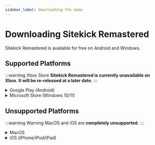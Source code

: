 ```yaml
---
sidebar_label: Downloading the Game
---
```


# Downloading Sitekick Remastered
Sitekick Remastered is available for free on Android and Windows.

## Supported Platforms

:::warning Xbox Store
    **Sitekick Remastered is currently unavailable on Xbox.  It will be re-released at a later date.**
:::

<details>
    <summary>Google Play (Android)</summary>
  
    **Requirements**

    - An Android device with Google Play installed
    - A [Google Account](https://accounts.google.com/signup/)

    **Installing Sitekick Remastered**

    1. Open the Google Play Store.
    2. Search for "Sitekick Remastered".
    3. Tap "Sitekick Remastered", then tap "Install".
</details>

<details className="alert--success">
    <summary>Microsoft Store (Windows 10/11)</summary>

    **Requirements**

    - A Windows 10 or 11 computer
    - A [Microsoft Account](https://signup.live.com/)

    **Installing Sitekick Remastered**

    1. From your Windows 10 or 11 computer, click [here](ms-windows-store://pdp/?productid=9P7KL6QQLP4X) and open the Microsoft Store if prompted.
    2. Click "Get" and wait for the download to complete.
    3. Click "Play".
</details>

## Unsupported Platforms

:::warning Warning
    MacOS and iOS are **completely unsupported**.
:::

<details className="alert--success">
    <summary>MacOS</summary>

    **Bluestacks?**

    Sitekick does not natively support Mac computers. However, Bluestacks (a program that emulates Android) is available on Mac. You can install Bluestacks on your Mac, then install Sitekick within the emulator.

    **Bluestacks Installation Steps**

    1. Download Bluestacks 4 for MacOS [here](https://www.bluestacks.com/download.html).
    2. Double click the downloaded BlueStacksInstaller.dmg, then double click the "BlueStacks Installer" icon.
    3. Select "Open", accept the software license, and click "Install Now", then enter your password if prompted.
    4. Select your language, click "Let's Go".
    5. Login with your Google account (Create one if you don't have one already).

    **Sitekick Remastered Installation Steps**

    1. Open Bluestacks.
    2. Open the Google Play Store, then search for "Sitekick Remastered".
    3. Select "Sitekick Remastered", then click "Install". When the install is complete, Sitekick should be on your Bluestacks home screen.
</details>

<details className="alert--success">
    <summary>iOS (iPhone/iPod/iPad)</summary>

    **Absolutely and Completely Unsupported**

    Sitekick Remastered is not available for iOS devices. It is only available on Android, Windows, and Xbox. You can however install an Android emulator on an iOS device as long as you have a **jailbroken** device. If you don't have a jailbroken device, you will be unable to play.

    If you're comfortable with jailbreaking your iOS device, you may be able to install UTM (iOS 11 or higher), install an Android emulator, then install Sitekick Remastered from within the emulator.

    We don't provide any support or how-to for jailbreaking your device or installing UTM, but you can read more about each below:

    - Jailbreaking information can be found on [TheiPhoneWiki.com](https://www.theiphonewiki.com/wiki/Jailbreak)
    - UTM documentation can be found on [getutm.app](https://docs.getutm.app/)
</details>
    